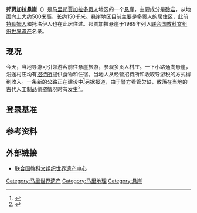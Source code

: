 {{世界遺産概要表
|site_img = Image:Bandiagara_Escarpment_Mali.jpg
|site_img_capt = 
|site_img_width = 275px
|zh_name = 邦贾加拉悬崖（多贡人地区）
|en_name = Cliff of Bandiagara (Land of the Dogons)
|fr_name = Falaises de Bandiagara (pays dogon)
|country = {{MLI}}
|Region = 非洲
|area = 4000km<sup>2</sup>
|criterion_c = (5)
|criterion_n = (7)
|rg_year = 1989年
|ex_rg_year = 
|remarks = 
|iucn = III
|ID = 516
|map_img =
|map_img_width = 275px
|}}
{{Infobox Protected area 
| name = 邦贾加拉悬崖
| iucn_category = III
| photo = Tellem Dwelling Bandiagara Escarpment Mali.jpg
| photo_caption = 
| location =马里
| nearest_city = 
| lat_d = 14
| lat_m = 21
| lat_s = 32
| lat_NS = N
| long_d = 3
| long_m = 35
| long_s = 42
| long_EW = W
| area = 4,000 km²
| established = 1985年
| visitation_num = 
| visitation_year = 
| governing_body = 
}}

'''邦贾加拉悬崖'''（{{lang-fr|Falaise de Bandiagara}}）是[[马里|马里]][[邦賈加拉|邦賈加拉]][[多贡人|多贡人]]地区的一个[[悬崖|悬崖]]，主要成分是[[砂岩|砂岩]]，从地面向上大约500米高，长约150千米。悬崖地区目前主要是多贡人的居住区，此前[[特勒姆人|特勒姆人]]和托洛伊人也在此居住过。邦贾加拉悬崖于1989年列入[[联合国教科文组织|联合国教科文组织]][[世界遗产|世界遗产]]名录。

==现况==
今天，当地导游可引领游客前往悬崖旅游，参观多贡人村庄。一下小路通向悬崖，沿途村庄均有[[招待所|招待所]]提供食物和住宿。当地人从经营招待所和收取导游税的方式得到收入。一条新的公路正在建设中<ref>{{cite news|author=Baxter, Joan|date=16 April 2001|title=Mali: What Price Tourism?|work=BBC新闻|url=http://news.bbc.co.uk/2/hi/africa/1280076.stm|accessdate=2011-06-05|archive-date=2016-03-05|archive-url=https://web.archive.org/web/20160305123100/http://news.bbc.co.uk/2/hi/africa/1280076.stm|dead-url=no}}</ref>另据报道，由于警方看管欠缺，散落在当地的古代人工制品偷盗情况时有发生<ref>{{cite news|author=Smith, Alex Duval|date=17 March 2001|title=Mali Plunders its Desert Heritage to Feed Demand for 'Primitive' Art|work=[[独立报|独立报]]|url=http://www.independent.co.uk/news/world/africa/mali-plunders-its-desert-heritage-to-feed-demand-forprimitive-art-687697.html}}</ref>。

==登录基准==
{{世界遗产基准|5|7}}

==参考资料==
{{Reflist}}

== 外部链接 ==
* [http://whc.unesco.org/en/list/516 联合国教科文组织世界遗产中心] {{Wayback|url=http://whc.unesco.org/en/list/516 |date=20181224215046 }}

{{马里世界遗产}}
{{DEFAULTSORT:Bandiagara}}
[[Category:马里世界遗产|Category:马里世界遗产]]
[[Category:马里地理|Category:马里地理]]
[[Category:悬崖|Category:悬崖]]